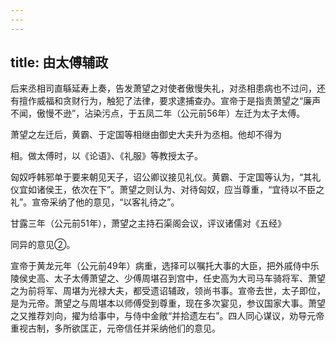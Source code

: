 ```yaml
---
---
---
```

title: 由太傅辅政
---



后来丞相司直緐延寿上奏，告发萧望之对使者傲慢失礼，对丞相患病也不过问，还有擅作威福和贪财行为，触犯了法律，要求逮捕查办。宣帝于是指责萧望之“廉声不闻，傲慢不逊”，沾染污点，于五凤二年（公元前56年）左迁为太子太傅。

萧望之左迁后，黄霸、于定国等相继由御史大夫升为丞相。他却不得为

相。做太傅时，以《论语》、《礼服》等教授太子。

匈奴呼韩邪单于要来朝见天子，诏公卿议接见礼仪。黄霸、于定国等认为，“其礼仪宜如诸侯王，依次在下”。萧望之则认为、对待匈奴，应当尊重，“宜待以不臣之礼”。宣帝采纳了他的意见，“以客礼待之”。

甘露三年（公元前51年），萧望之主持石渠阁会议，评议诸儒对《五经》

同异的意见②。

宣帝于黄龙元年（公元前49年）病重，选择可以嘱托大事的大臣，把外戚侍中乐陵侯史高、太子太傅萧望之、少傅周堪召到宫中，任史高为大司马车骑将军、萧望之为前将军、周堪为光禄大夫，都受遗诏辅政，领尚书事。宣帝去世，太子即位，是为元帝。萧望之与周堪本以师傅受到尊重，现在多次宴见，参议国家大事。萧望之又推荐刘向，擢为给事中，与侍中金敞“并拾遗左右”。四人同心谋议，劝导元帝重视古制，多所欲匡正，元帝信任并采纳他们的意见。